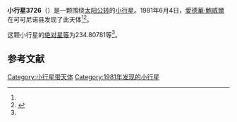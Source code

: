 {{Infobox planet
| bgcolour = #FFFFC0
| name = 3726 Johnadams
| symbol = 
| image = 
| caption = 
| discovery = yes
| discovery_ref = 
| discoverer = [[愛德華·鮑威爾|愛德華·鮑威爾]]
| discovery_site = [[可可尼诺县|可可尼诺县]] 
| discovered = 1981年6月4日
| designations = yes
| mp_name = 
| named_after = 
| alt_names = 1981 LJ/ 1968 UJ / 1971 KF / 1982 RC / 1985 FU
| mp_category = [[主带小行星|主带小行星]]
| orbit_ref = <ref name="a">[http://ssd.jpl.nasa.gov/sbdb.cgi?sstr=3726 3726 Johnadams] {{Wayback|url=http://ssd.jpl.nasa.gov/sbdb.cgi?sstr=3726 |date=20200917204206 }}，小行星數據庫瀏覽器（JPL Small-Body Database Browser）－[[美国国家航空航天局|美国国家航空航天局]]喷气推进实验室</ref>
| epoch = 2456400.5 (2013年4月18日更新)
| aphelion = {{convert|3.0846070|AU|km|3|abbr=on|lk=out}}
| perihelion = {{convert|2.6519880|AU|km|3|abbr=on}}
| semimajor = {{convert|2.8682975|AU|km|3|abbr=on}}
| eccentricity = 0.0754139
| period = 1774.331282 [[日|日]]<br />4.86[[儒略年|儒略年]]
| avg_speed = 
| inclination = 3.02568
| asc_node = 105.36261
| mean_anomaly = 
| arg_peri = 234.80781
| satellites = 
| physical_characteristics = yes
| dimensions = 
| mass = 
| density = 
| surface_grav = 
| escape_velocity = 
| sidereal_day = 
| axial_tilt = 
| pole_ecliptic_lat = 
| pole_ecliptic_lon = 
| albedo = 
| temperatures= 
| temp_name1 = 
| mean_temp_1 = 
| max_temp_1 = 
| temp_name2 = 
| max_temp_2 = 
| spectral_type = 
| abs_magnitude = 234.80781
}}

'''小行星3726'''（{{lang-en|3726 Johnadams}}）是一颗围绕[[太阳|太阳]][[公转|公转]]的[[小行星|小行星]]。1981年6月4日，[[愛德華·鮑威爾|愛德華·鮑威爾]]在可可尼诺县发现了此天体<ref name="a" /><ref>{{cite news|title=小行星列表|url=http://cfa-www.harvard.edu/iau/lists/NumberedMPs.txt|accessdate=2013-07-08|newspaper=哈佛大学|archive-date=2008-05-17|archive-url=https://web.archive.org/web/20080517010638/http://cfa-www.harvard.edu/iau/lists/NumberedMPs.txt|dead-url=no}}</ref>。

这颗小行星的[[绝对星等|绝对星等]]为234.80781等<ref name="a" />。

==参考文献==
{{reflist}}
{{Minor Planet Number|[[小行星3725|小行星3725]]|[[小行星3727|小行星3727]]}}

{{小天体}}

[[Category:小行星带天体|Category:小行星带天体]]
[[Category:1981年发现的小行星|Category:1981年发现的小行星]]

{{asteroid-stub}}